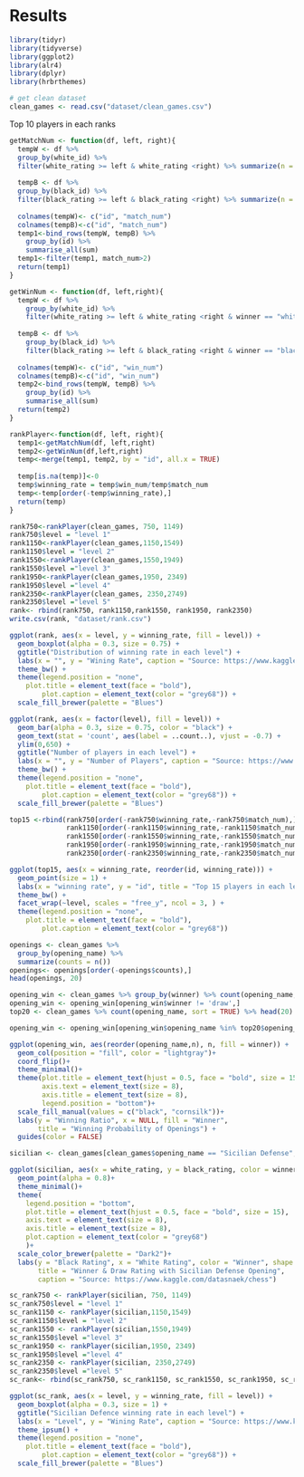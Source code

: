 # Results

```r
library(tidyr)
library(tidyverse)
library(ggplot2)
library(alr4)
library(dplyr)
library(hrbrthemes)
```

```r
# get clean dataset
clean_games <- read.csv("dataset/clean_games.csv")
```
Top 10 players in each ranks

```r
getMatchNum <- function(df, left, right){
  tempW <- df %>%
  group_by(white_id) %>% 
  filter(white_rating >= left & white_rating <right) %>% summarize(n = n())
  
  tempB <- df %>%
  group_by(black_id) %>% 
  filter(black_rating >= left & black_rating <right) %>% summarize(n = n())
  
  colnames(tempW)<- c("id", "match_num")
  colnames(tempB)<-c("id", "match_num")
  temp1<-bind_rows(tempW, tempB) %>%
    group_by(id) %>%
    summarise_all(sum)
  temp1<-filter(temp1, match_num>2)
  return(temp1)
}
```


```r
getWinNum <- function(df, left,right){
  tempW <- df %>%
    group_by(white_id) %>% 
    filter(white_rating >= left & white_rating <right & winner == "white") %>% summarize(n = n())
  
  tempB <- df %>%
    group_by(black_id) %>% 
    filter(black_rating >= left & black_rating <right & winner == "black") %>% summarize(n = n())
  
  colnames(tempW)<- c("id", "win_num")
  colnames(tempB)<-c("id", "win_num")
  temp2<-bind_rows(tempW, tempB) %>%
    group_by(id) %>%
    summarise_all(sum)
  return(temp2)
}
```

```r
rankPlayer<-function(df, left, right){
  temp1<-getMatchNum(df, left,right)
  temp2<-getWinNum(df,left,right)
  temp<-merge(temp1, temp2, by = "id", all.x = TRUE)
  
  temp[is.na(temp)]<-0
  temp$winning_rate = temp$win_num/temp$match_num
  temp<-temp[order(-temp$winning_rate),]
  return(temp)
}
```

```r
rank750<-rankPlayer(clean_games, 750, 1149)
rank750$level = "level 1"
rank1150<-rankPlayer(clean_games,1150,1549)
rank1150$level = "level 2"
rank1550<-rankPlayer(clean_games,1550,1949)
rank1550$level ="level 3"
rank1950<-rankPlayer(clean_games,1950, 2349)
rank1950$level ="level 4"
rank2350<-rankPlayer(clean_games, 2350,2749)
rank2350$level ="level 5"
rank<- rbind(rank750, rank1150,rank1550, rank1950, rank2350)
write.csv(rank, "dataset/rank.csv")
```
```r
ggplot(rank, aes(x = level, y = winning_rate, fill = level)) +
  geom_boxplot(alpha = 0.3, size = 0.75) + 
  ggtitle("Distribution of winning rate in each level") +
  labs(x = "", y = "Wining Rate", caption = "Source: https://www.kaggle.com/datasnaek/chess") +
  theme_bw() +
  theme(legend.position = "none",
    plot.title = element_text(face = "bold"), 
        plot.caption = element_text(color = "grey68")) +
  scale_fill_brewer(palette = "Blues")
```
```r
ggplot(rank, aes(x = factor(level), fill = level)) +
  geom_bar(alpha = 0.3, size = 0.75, color = "black") + 
  geom_text(stat = 'count', aes(label = ..count..), vjust = -0.7) +
  ylim(0,650) +
  ggtitle("Number of players in each level") +
  labs(x = "", y = "Number of Players", caption = "Source: https://www.kaggle.com/datasnaek/chess") +
  theme_bw() +
  theme(legend.position = "none",
    plot.title = element_text(face = "bold"), 
        plot.caption = element_text(color = "grey68")) +
  scale_fill_brewer(palette = "Blues")
```
```r
top15 <-rbind(rank750[order(-rank750$winning_rate,-rank750$match_num),][1:15,],
              rank1150[order(-rank1150$winning_rate,-rank1150$match_num),][1:15,],
              rank1550[order(-rank1550$winning_rate,-rank1550$match_num),][1:15,],
              rank1950[order(-rank1950$winning_rate,-rank1950$match_num),][1:15,],
              rank2350[order(-rank2350$winning_rate,-rank2350$match_num),][1:15,])

ggplot(top15, aes(x = winning_rate, reorder(id, winning_rate))) +
  geom_point(size = 1) + 
  labs(x = "winning rate", y = "id", title = "Top 15 players in each level", caption = "Source: https://www.kaggle.com/datasnaek/chess") +
  theme_bw() +
  facet_wrap(~level, scales = "free_y", ncol = 3, ) +
  theme(legend.position = "none",
    plot.title = element_text(face = "bold"), 
        plot.caption = element_text(color = "grey68"))
```
```r
openings <- clean_games %>%
  group_by(opening_name) %>% 
  summarize(counts = n())
openings<- openings[order(-openings$counts),]
head(openings, 20)

```

```r
opening_win <- clean_games %>% group_by(winner) %>% count(opening_name, sort = TRUE)
opening_win <- opening_win[opening_win$winner != 'draw',]
top20 <- clean_games %>% count(opening_name, sort = TRUE) %>% head(20)

opening_win <- opening_win[opening_win$opening_name %in% top20$opening_name, ]

ggplot(opening_win, aes(reorder(opening_name,n), n, fill = winner)) +
  geom_col(position = "fill", color = "lightgray")+
  coord_flip()+
  theme_minimal()+
  theme(plot.title = element_text(hjust = 0.5, face = "bold", size = 15),
        axis.text = element_text(size = 8),
        axis.title = element_text(size = 8),
        legend.position = "bottom")+
  scale_fill_manual(values = c("black", "cornsilk"))+
  labs(y = "Winning Ratio", x = NULL, fill = "Winner",
       title = "Winning Probability of Openings") +
  guides(color = FALSE)
```



```r
sicilian <- clean_games[clean_games$opening_name == "Sicilian Defense",]

ggplot(sicilian, aes(x = white_rating, y = black_rating, color = winner, shape = winner))+
  geom_point(alpha = 0.8)+
  theme_minimal()+
  theme(
    legend.position = "bottom",
    plot.title = element_text(hjust = 0.5, face = "bold", size = 15),
    axis.text = element_text(size = 8),
    axis.title = element_text(size = 8),
    plot.caption = element_text(color = "grey68")
    )+
  scale_color_brewer(palette = "Dark2")+
  labs(y = "Black Rating", x = "White Rating", color = "Winner", shape = "Winner",
       title = "Winner & Draw Rating with Sicilian Defense Opening",  
       caption = "Source: https://www.kaggle.com/datasnaek/chess")
```


```r

sc_rank750 <- rankPlayer(sicilian, 750, 1149)
sc_rank750$level = "level 1"
sc_rank1150 <- rankPlayer(sicilian,1150,1549)
sc_rank1150$level = "level 2"
sc_rank1550 <- rankPlayer(sicilian,1550,1949)
sc_rank1550$level ="level 3"
sc_rank1950 <- rankPlayer(sicilian,1950, 2349)
sc_rank1950$level ="level 4"
sc_rank2350 <- rankPlayer(sicilian, 2350,2749)
sc_rank2350$level ="level 5"
sc_rank<- rbind(sc_rank750, sc_rank1150, sc_rank1550, sc_rank1950, sc_rank2350)

ggplot(sc_rank, aes(x = level, y = winning_rate, fill = level)) +
  geom_boxplot(alpha = 0.3, size = 1) + 
  ggtitle("Sicilian Defence winning rate in each level") +
  labs(x = "Level", y = "Wining Rate", caption = "Source: https://www.kaggle.com/datasnaek/chess") +
  theme_ipsum() +
  theme(legend.position = "none",
    plot.title = element_text(face = "bold"), 
        plot.caption = element_text(color = "grey68")) +
  scale_fill_brewer(palette = "Blues")
```
